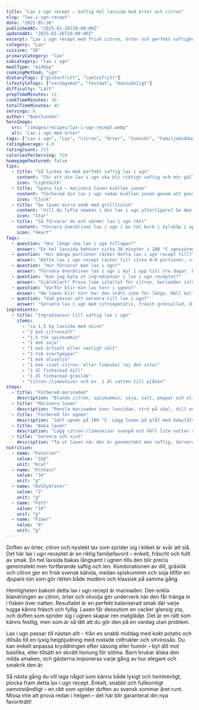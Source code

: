 ```yaml
---
title: "Lax i ugn recept – Saftig hel laxsida med örter och citron"
slug: "lax-i-ugn-recept"
date: "2025-01-26"
publishedAt: "2025-01-26T10:00:00Z"
updatedAt: "2025-01-26T10:00:00Z"
excerpt: "Lax i ugn recept med frisk citron, örter och perfekt saftighet – en enkel festfavorit som alltid lyckas. Svensk klassiker för både vardag och helg. Prova idag!"
category: "Lax"
cuisine: "SE"
primaryCategory: "lax"
subcategory: "lax i ugn"
mealType: "middag"
cookingMethod: "ugn"
dietaryTags: ["glutenfritt", "laktosfritt"]
lifestyleTags: ["vardagsmat", "festmat", "barnvänligt"]
difficulty: "Lätt"
prepTimeMinutes: 15
cookTimeMinutes: 30
totalTimeMinutes: 45
servings: 6
author: "Bakstunden"
heroImage:
  src: "/images/recipes/lax-i-ugn-recept.webp"
  alt: "Lax i ugn med örter"
tags: ["Lax i ugn", "Lax", "Citron", "Örter", "Svenskt", "Familjemiddag"]
ratingAverage: 4.8
ratingCount: 315
caloriesPerServing: 310
homepageFeatured: false
tips:
  - title: "Så lyckas du med perfekt saftig lax i ugn"
    content: "För att din lax i ugn ska bli riktigt saftig och mör gäller det att inte överbaka den. Använd gärna termometer – 50–52 °C i mitten ger den där magiska, lätt glansiga ytan. Täck gärna laxen med folie de första 20 minuterna om den är tjock, och låt sedan ytan få lite färg på slutet. Citron, dill och olivolja bevarar fukten och ger en underbar smakbalans som känns både fräsch och lyxig."
    icon: "Lightbulb"
  - title: "Spara tid – marinera laxen kvällen innan"
    content: "Förbered din lax i ugn redan kvällen innan genom att pensla in marinaden och låta den vila i kylskåpet över natten. På så sätt hinner smakerna av citron, dill och spiskummin tränga in på djupet. Dagen efter behöver du bara sätta in laxen direkt i ugnen. Det är ett smart och stressfritt sätt att servera en imponerande rätt utan att stå länge i köket."
    icon: "Clock"
  - title: "Ge laxen extra smak med grillfinish"
    content: "Vill du lyfta smaken i din lax i ugn ytterligare? Ge den en kort stund under ugnens grillfunktion på slutet – då får du en lätt krispig yta och intensiv arom av örter och citron. Prova även att toppa med lite smörklickar eller finriven parmesan för extra fyllighet. En enkel teknik som gör stor skillnad och får gästerna att fråga efter receptet!"
    icon: "Star"
  - title: "Så förvarar du och värmer lax i ugn rätt"
    content: "Förvara överbliven lax i ugn i en tät burk i kylskåp i upp till tre dagar. Den är lika god kall i sallader eller på smörgås. Om du vill värma den, gör det försiktigt på låg värme i ugn eller mikro så den inte blir torr. Ett perfekt sätt att njuta av denna läckra rätt även dagen efter."
    icon: "Heart"
faqs:
  - question: "Hur länge ska lax i ugn tillagas?"
    answer: "En hel laxsida behöver cirka 30 minuter i 180 °C ugnsvärme, beroende på tjocklek. Använd termometer – vid 50–52 °C är den perfekt saftig och len. Den här metoden ger ett professionellt resultat hemma."
  - question: "Hur många portioner räcker detta lax i ugn recept till?"
    answer: "Detta lax i ugn recept räcker till cirka 4–6 portioner, vilket gör det perfekt för både familjemiddag och helgbjudning. Servera med potatis, sallad eller dillsås för en komplett måltid."
  - question: "Hur förvarar man lax i ugn?"
    answer: "Förvara överbliven lax i ugn i kyl i upp till tre dagar. Den passar utmärkt kall i lunchlåda eller på sallad. Värm försiktigt i låg temperatur för att bevara saftigheten."
  - question: "Kan jag byta ut ingredienser i lax i ugn receptet?"
    answer: "Självklart! Prova lime istället för citron, koriander istället för dill, eller tillsätt en nypa chiliflakes för hetta. Lax i ugn är otroligt anpassningsbart – du kan skapa din egen signaturrätt utan stress."
  - question: "Varför blir min lax torr i ugnen?"
    answer: "Om laxen blir torr har den stått inne för länge. Håll koll med termometer och ta ut den vid 50–52 °C. Låt gärna laxen vila några minuter under folie efter gräddningen för bästa saftighet."
  - question: "Vad passar att servera till lax i ugn?"
    answer: "Servera lax i ugn med citronpotatis, fräsch grönsallad, dillsås eller ugnsrostade grönsaker. Det är en mångsidig rätt som passar lika bra till vardags som till fest – en garanterad succé på bordet."
ingredients:
  - title: "Ingredienser till saftig lax i ugn"
    items:
      - "ca 1,5 kg laxsida med skinn"
      - "2 msk citronsaft"
      - "1,5 tsk spiskummin"
      - "1 msk soja"
      - "1 msk örtsalt eller vanligt salt"
      - "1 tsk svartpeppar"
      - "1 msk olivolja"
      - "1 msk rivet citron- eller limeskal (ej det vita)"
      - "1 dl finhackad dill"
      - "1 dl finhackad gräslök"
      - "Citron-/limeskivor och ev. 1 dl vatten till plåten"
steps:
  - title: "Förbered marinaden"
    description: "Blanda citron, spiskummin, soja, salt, peppar och olivolja till en smakrik marinad."
  - title: "Marinera laxen"
    description: "Pensla marinaden över laxsidan, strö på skal, dill och gräslök. Låt gärna stå i kyl över natten."
  - title: "Förbered för ugnen"
    description: "Sätt ugnen på 180 °C. Lägg laxen på plåt med bakplåtspapper och vik upp kanterna."
  - title: "Baka laxen"
    description: "Lägg citron-/limeskivor ovanpå och häll lite vatten runtom. Baka mitt i ugnen i ca 30 minuter."
  - title: "Servera och njut"
    description: "Ta ut laxen när den är genomstekt men saftig. Servera med potatis, sallad eller dillsås."
nutrition:
  - name: "Kalorier"
    value: "310"
    unit: "kcal"
  - name: "Protein"
    value: "34"
    unit: "g"
  - name: "Kolhydrater"
    value: "2"
    unit: "g"
  - name: "Fett"
    value: "18"
    unit: "g"
  - name: "Fiber"
    value: "0"
    unit: "g"
---
```


Doften av örter, citron och nystekt lax som sprider sig i köket är svår att slå. Det här lax i ugn receptet är en riktig familjefavorit – enkelt, fräscht och fullt av smak. En hel laxsida bakas långsamt i ugnen tills den blir precis genomstekt men fortfarande saftig och len. Kombinationen av dill, gräslök och citron ger en frisk svensk känsla, medan spiskummin och soja tillför en djupare ton som gör rätten både modern och klassisk på samma gång.

Hemligheten bakom detta lax i ugn recept är marinaden. Den enkla blandningen av citron, örter och olivolja gör underverk när den får tränga in i fisken över natten. Resultatet är en perfekt balanserad smak där varje tugga känns fräsch och fyllig. Laxen får dessutom en vacker glansig yta, och doften som sprider sig i ugnen skapar ren matglädje. Det är en rätt som känns festlig, men som är så lätt att du gör den på en vardag utan problem.

Lax i ugn passar till nästan allt – från en snabb middag med kokt potatis och dillsås till en lyxig helgbjudning med rostade rotfrukter och vitvinssås. Du kan enkelt anpassa kryddningen efter säsong eller humör – byt dill mot basilika, eller tillsätt en skvätt honung för sötma. Barn brukar älska den milda smaken, och gästerna imponeras varje gång av hur elegant och smakrik den är.

Så nästa gång du vill laga något som känns både lyxigt och hemtrevligt, plocka fram detta lax i ugn recept. Enkelt, snabbt och fullkomligt oemotståndligt – en rätt som sprider doften av svensk sommar året runt. Missa inte att prova redan i helgen – det här blir garanterat din nya favoriträtt!
